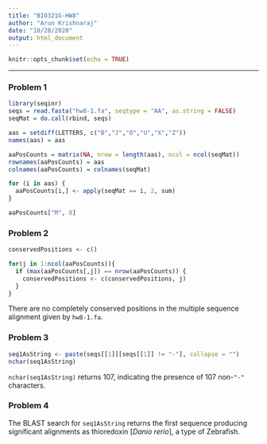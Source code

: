 ```yaml
---
title: "BIO321G-HW8"
author: "Arun Krishnaraj"
date: "10/28/2020"
output: html_document
---
```


```r
knitr::opts_chunk$set(echo = TRUE)
```

---

### Problem 1
```r
library(seqinr)
seqs = read.fasta("hw8-1.fa", seqtype = "AA", as.string = FALSE)
seqMat = do.call(rbind, seqs)

aas = setdiff(LETTERS, c("B","J","O","U","X","Z"))
names(aas) = aas

aaPosCounts = matrix(NA, nrow = length(aas), ncol = ncol(seqMat))
rownames(aaPosCounts) = aas
colnames(aaPosCounts) = colnames(seqMat)

for (i in aas) {
  aaPosCounts[i,] <- apply(seqMat == i, 2, sum)
}

aaPosCounts["M", 8]
```

### Problem 2
```r
conservedPositions <- c()

for(j in 1:ncol(aaPosCounts)){
  if (max(aaPosCounts[,j]) == nrow(aaPosCounts)) {
    conservedPositions <- c(conservedPositions, j)
  }
}

```
There are no completely conserved positions in the multiple sequence alignment given by `hw8-1.fa`.

### Problem 3
```r
seq1AsString <- paste(seqs[[1]][seqs[[1]] != "-"], collapse = "")
nchar(seq1AsString)
```
`nchar(seq1AsString)` returns 107, indicating the presence of 107 non-`"-"` characters.

### Problem 4
The BLAST search for `seq1AsString` returns the first sequence producing significant alignments as thioredoxin [*Danio rerio*], a type of Zebrafish.

